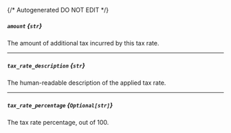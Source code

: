 {/* Autogenerated DO NOT EDIT  */}
##### `amount` *{`str`}*
The amount of additional tax incurred by this tax rate.

---
##### `tax_rate_description` *{`str`}*
The human\-readable description of the applied tax rate.

---
##### `tax_rate_percentage` *{`Optional[str]`}*
The tax rate percentage, out of 100.


